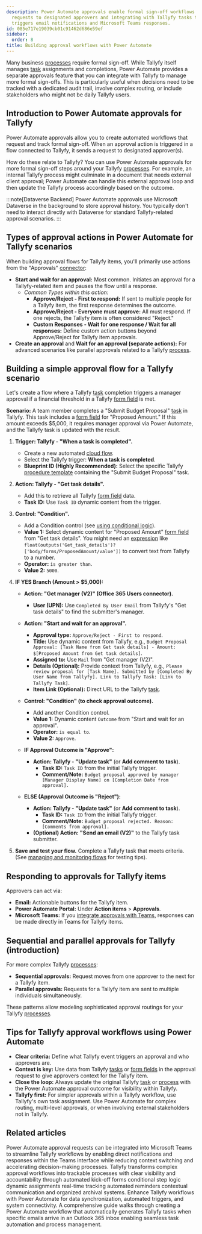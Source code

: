 ```yaml
---
description: Power Automate approvals enable formal sign-off workflows by sending
  requests to designated approvers and integrating with Tallyfy tasks through automated
  triggers email notifications and Microsoft Teams responses.
id: 085e717e19039cb01c91462d686e59ef
sidebar:
  order: 8
title: Building approval workflows with Power Automate
---
```



Many business [processes](/products/pro/tracking-and-tasks/processes/) require formal sign-off. While Tallyfy itself manages [task](/products/pro/tracking-and-tasks/tasks/) assignments and completions, Power Automate provides a separate approvals feature that you can integrate with Tallyfy to manage more formal sign-offs. This is particularly useful when decisions need to be tracked with a dedicated audit trail, involve complex routing, or include stakeholders who might not be daily Tallyfy users.

## Introduction to Power Automate approvals for Tallyfy

Power Automate approvals allow you to create automated workflows that request and track formal sign-off. When an approval action is triggered in a flow connected to Tallyfy, it sends a request to designated approver(s).

How do these relate to Tallyfy? You can use Power Automate approvals for more formal sign-off steps around your Tallyfy [processes](/products/pro/tracking-and-tasks/processes/). For example, an internal Tallyfy process might culminate in a document that needs external client approval; Power Automate can handle this external approval loop and then update the Tallyfy process accordingly based on the outcome.

:::note[Dataverse Backend]
Power Automate approvals use Microsoft Dataverse in the background to store approval history. You typically don't need to interact directly with Dataverse for standard Tallyfy-related approval scenarios.
:::

## Types of approval actions in Power Automate for Tallyfy scenarios

When building approval flows for Tallyfy items, you'll primarily use actions from the "Approvals" [connector](/products/pro/integrations/middleware/power-automate/understanding-power-automate-basics/):

*   **Start and wait for an approval:** Most common. Initiates an approval for a Tallyfy-related item and pauses the flow until a response.
    *   *Common Types within this action:*
        *   **Approve/Reject - First to respond:** If sent to multiple people for a Tallyfy item, the first response determines the outcome.
        *   **Approve/Reject - Everyone must approve:** All must respond. If one rejects, the Tallyfy item is often considered "Reject."
        *   **Custom Responses - Wait for one response / Wait for all responses:** Define custom action buttons beyond Approve/Reject for Tallyfy item approvals.
*   **Create an approval** and **Wait for an approval (separate actions):** For advanced scenarios like parallel approvals related to a Tallyfy [process](/products/pro/tracking-and-tasks/processes/).

## Building a simple approval flow for a Tallyfy scenario

Let's create a flow where a Tallyfy [task](/products/pro/tracking-and-tasks/tasks/) completion triggers a manager approval if a financial threshold in a Tallyfy [form field](/products/pro/tracking-and-tasks/tasks/what-are-form-fields-in-tallyfy/) is met.

**Scenario:** A team member completes a "Submit Budget Proposal" [task](/products/pro/tracking-and-tasks/tasks/) in Tallyfy. This task includes a [form field](/products/pro/tracking-and-tasks/tasks/what-are-form-fields-in-tallyfy/) for "Proposed Amount." If this amount exceeds $5,000, it requires manager approval via Power Automate, and the Tallyfy task is updated with the result.

<Steps>

1.  **Trigger: Tallyfy - "When a task is completed".**
    *   Create a new automated [cloud flow](/products/pro/integrations/middleware/power-automate/understanding-power-automate-basics/).
    *   Select the Tallyfy trigger: **When a task is completed**.
    *   **Blueprint ID (Highly Recommended):** Select the specific Tallyfy [procedure template](/products/pro/documenting/templates/) containing the "Submit Budget Proposal" task.

2.  **Action: Tallyfy - "Get task details".**
    *   Add this to retrieve all Tallyfy [form field](/products/pro/tracking-and-tasks/tasks/what-are-form-fields-in-tallyfy/) data.
    *   **Task ID:** Use `Task ID` dynamic content from the trigger.

3.  **Control: "Condition".**
    *   Add a Condition control (see [using conditional logic](/products/pro/integrations/middleware/power-automate/using-conditional-logic-in-power-automate/)).
    *   **Value 1:** Select dynamic content for "Proposed Amount" [form field](/products/pro/tracking-and-tasks/tasks/what-are-form-fields-in-tallyfy/) from "Get task details". You might need an [expression](/products/pro/integrations/middleware/power-automate/advanced-conditions-and-expressions/) like `float(outputs('Get_task_details')?['body/forms/ProposedAmount/value'])` to convert text from Tallyfy to a number.
    *   **Operator:** `is greater than`.
    *   **Value 2:** `5000`.



4.  **IF YES Branch (Amount > $5,000):**
    *   **Action: "Get manager (V2)" (Office 365 Users connector).**
        *   **User (UPN):** Use `Completed By User Email` from Tallyfy's "Get task details" to find the submitter's manager.
    *   **Action: "Start and wait for an approval".**
        *   **Approval type:** `Approve/Reject - First to respond`.
        *   **Title:** Use dynamic content from Tallyfy, e.g., `Budget Proposal Approval: [Task Name from Get task details] - Amount: $[Proposed Amount from Get task details]`.
        *   **Assigned to:** Use `Mail` from "Get manager (V2)".
        *   **Details (Optional):** Provide context from Tallyfy, e.g., `Please review proposal for [Task Name]. Submitted by [Completed By User Name from Tallyfy]. Link to Tallyfy Task: [Link to Tallyfy Task]`.
        *   **Item Link (Optional):** Direct URL to the Tallyfy [task](/products/pro/tracking-and-tasks/tasks/).



    *   **Control: "Condition" (to check approval outcome).**
        *   Add another Condition control.
        *   **Value 1:** Dynamic content `Outcome` from "Start and wait for an approval".
        *   **Operator:** `is equal to`.
        *   **Value 2:** `Approve`.
    *   **IF Approval Outcome is "Approve":**
        *   **Action: Tallyfy - "Update task"** (or **Add comment to task**).
            *   **Task ID:** `Task ID` from the initial Tallyfy trigger.
            *   **Comment/Note:** `Budget proposal approved by manager [Manager Display Name] on [Completion Date from approval].`
    *   **ELSE (Approval Outcome is "Reject"):**
        *   **Action: Tallyfy - "Update task"** (or **Add comment to task**).
            *   **Task ID:** `Task ID` from the initial Tallyfy trigger.
            *   **Comment/Note:** `Budget proposal rejected. Reason: [Comments from approval].`
        *   **(Optional) Action: "Send an email (V2)"** to the Tallyfy task submitter.

5.  **Save and test your flow.** Complete a Tallyfy task that meets criteria. (See [managing and monitoring flows](/products/pro/integrations/middleware/power-automate/managing-and-monitoring-power-automate-flows/) for testing tips).

</Steps>

## Responding to approvals for Tallyfy items

Approvers can act via:

*   **Email:** Actionable buttons for the Tallyfy item.
*   **Power Automate Portal:** Under **Action items** > **Approvals**.
*   **Microsoft Teams:** If you [integrate approvals with Teams](/products/pro/integrations/middleware/power-automate/integrating-power-automate-approvals-with-microsoft-teams/), responses can be made directly in Teams for Tallyfy items.

## Sequential and parallel approvals for Tallyfy (introduction)

For more complex Tallyfy [processes](/products/pro/tracking-and-tasks/processes/):

*   **Sequential approvals:** Request moves from one approver to the next for a Tallyfy item.
*   **Parallel approvals:** Requests for a Tallyfy item are sent to multiple individuals simultaneously.

These patterns allow modeling sophisticated approval routings for your Tallyfy [processes](/products/pro/tracking-and-tasks/processes/).

## Tips for Tallyfy approval workflows using Power Automate

*   **Clear criteria:** Define what Tallyfy event triggers an approval and who approvers are.
*   **Context is key:** Use data from Tallyfy [tasks](/products/pro/tracking-and-tasks/tasks/) or [form fields](/products/pro/tracking-and-tasks/tasks/what-are-form-fields-in-tallyfy/) in the approval request to give approvers context for the Tallyfy item.
*   **Close the loop:** Always update the original Tallyfy [task](/products/pro/tracking-and-tasks/tasks/) or [process](/products/pro/tracking-and-tasks/processes/) with the Power Automate approval outcome for visibility within Tallyfy.
*   **Tallyfy first:** For simpler approvals within a Tallyfy workflow, use Tallyfy's own task assignment. Use Power Automate for complex routing, multi-level approvals, or when involving external stakeholders not in Tallyfy.


## Related articles
<CardGrid>
<LinkTitleCard header="<b>Power Automate > Integrating Power Automate approvals with Microsoft Teams</b>" href="/products/pro/integrations/middleware/power-automate/integrating-power-automate-approvals-with-microsoft-teams/" > Power Automate approval requests can be integrated into Microsoft Teams to streamline Tallyfy workflows by enabling direct notifications and responses within the Teams interface while reducing context switching and accelerating decision-making processes. </LinkTitleCard>
<LinkTitleCard header="<b>How To > Automatically track and run complex approval workflows</b>" href="/products/pro/tutorials/how-to/track-and-run-complex-approval-workflows/" > Tallyfy transforms complex approval workflows into trackable processes with clear visibility and accountability through automated kick-off forms conditional step logic dynamic assignments real-time tracking automated reminders contextual communication and organized archival systems. </LinkTitleCard>
<LinkTitleCard header="<b>Middleware > Power Automate</b>" href="/products/pro/integrations/middleware/power-automate/" > Enhance Tallyfy workflows with Power Automate for data synchronization, automated triggers, and system connectivity. </LinkTitleCard>
<LinkTitleCard header="<b>Power Automate > Creating your first flow in Power Automate</b>" href="/products/pro/integrations/middleware/power-automate/creating-your-first-flow-in-power-automate/" > A comprehensive guide walks through creating a Power Automate workflow that automatically generates Tallyfy tasks when specific emails arrive in an Outlook 365 inbox enabling seamless task automation and process management. </LinkTitleCard>
</CardGrid>
